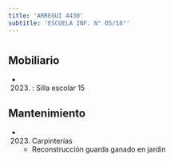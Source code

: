 ```yaml
---
title: 'ARREGUI 4430'
subtitle: 'ESCUELA INF. N° 05/18°'
---
```


#


## Mobiliario

*  (2023) : Silla escolar 15 





## Mantenimiento

*  (2023) Carpinterías 
    + Reconstrucción guarda ganado en jardin



